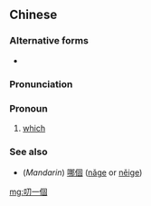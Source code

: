 {{also|叨一个}}
==Chinese==
{{zh-forms|s=叨一个}}

===Alternative forms===
* {{l|zh|佗一個}}

===Pronunciation===
{{zh-pron
|mn=tó-chi̍t-ê
|cat=pron
}}

===Pronoun===
{{zh-pronoun}}

# {{lb|zh|Min Nan}} [[which]]

===See also===
* (''Mandarin'') [[哪個]] ([[nǎge]] or [[něige]])

[[mg:叨一個]]